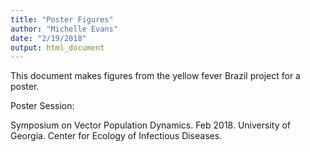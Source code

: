 ```yaml
---
title: "Poster Figures"
author: "Michelle Evans"
date: "2/19/2018"
output: html_document
---
```


This document makes figures from the yellow fever Brazil project for a poster.

Poster Session:

Symposium on Vector Population Dynamics. Feb 2018. University of Georgia. Center for Ecology of Infectious Diseases.

